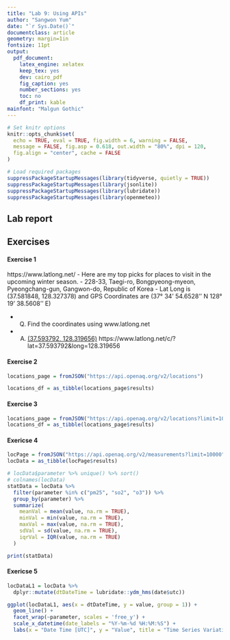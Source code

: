 ```yaml
---
title: "Lab 9: Using APIs"
author: "Sangwon Yum"
date: "`r Sys.Date()`"
documentclass: article
geometry: margin=1in
fontsize: 11pt
output:
  pdf_document:
    latex_engine: xelatex
    keep_tex: yes
    dev: cairo_pdf
    fig_caption: yes
    number_sections: yes
    toc: no
    df_print: kable
mainfont: "Malgun Gothic"
---
```


```r
# Set knitr options
knitr::opts_chunk$set(
  echo = TRUE, eval = TRUE, fig.width = 6, warning = FALSE,
  message = FALSE, fig.asp = 0.618, out.width = "80%", dpi = 120,
  fig.align = "center", cache = FALSE
)

# Load required packages
suppressPackageStartupMessages(library(tidyverse, quietly = TRUE))
suppressPackageStartupMessages(library(jsonlite))
suppressPackageStartupMessages(library(lubridate))
suppressPackageStartupMessages(library(openmeteo))
```

## Lab report
## Exercises
#### Exercise 1
https://www.latlong.net/ 
-  Here are my top picks for places to visit in the upcoming winter season.
-  228-33, Taegi-ro, Bongpyeong-myeon, Pyeongchang-gun, Gangwon-do,
Republic of Korea
-  Lat Long is (37.581848, 128.327378)
and GPS Coordinates are (37° 34' 54.6528'' N 
128° 19' 38.5608'' E)

- Q) Find the coordinates using www.latlong.net
- A) <a href="https://www.latlong.net/c/?lat=37.593792&long=128.319656" target="_blank">(37.593792, 128.319656)</a>
     https://www.latlong.net/c/?lat=37.593792&long=128.319656

#### Exercise 2

```r
locations_page = fromJSON("https://api.openaq.org/v2/locations")

locations_df = as_tibble(locations_page$results)
```

#### Exercise 3
```r
locations_page = fromJSON("https://api.openaq.org/v2/locations?limit=100")
locations_df = as_tibble(locations_page$results)
```

#### Exericse 4
```r
locPage = fromJSON("https://api.openaq.org/v2/measurements?limit=10000")
locData = as_tibble(locPage$results)

# locData$parameter %>% unique() %>% sort()
# colnames(locData) 
statData = locData %>%
  filter(parameter %in% c("pm25", "so2", "o3")) %>%
  group_by(parameter) %>%
  summarize(
    meanVal = mean(value, na.rm = TRUE),
    minVal = min(value, na.rm = TRUE),
    maxVal = max(value, na.rm = TRUE),
    sdVal = sd(value, na.rm = TRUE),
    iqrVal = IQR(value, na.rm = TRUE)
  )

print(statData)
```



#### Exericse 5
```r
locDataL1 = locData %>%
  dplyr::mutate(dtDateTime = lubridate::ydm_hms(date$utc))

ggplot(locDataL1, aes(x = dtDateTime, y = value, group = 1)) +
  geom_line() +
  facet_wrap(~parameter, scales = 'free_y') +
  scale_x_datetime(date_labels = "%Y-%m-%d %H:%M:%S") +
  labs(x = "Date Time [UTC]", y = "Value", title = "Time Series Variation by Parameter")
```

